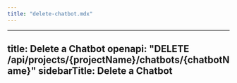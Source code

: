 ```yaml
---
title: "delete-chatbot.mdx"
---
```


---
title: Delete a Chatbot
openapi: "DELETE /api/projects/{projectName}/chatbots/{chatbotName}"
sidebarTitle: Delete a Chatbot
---
